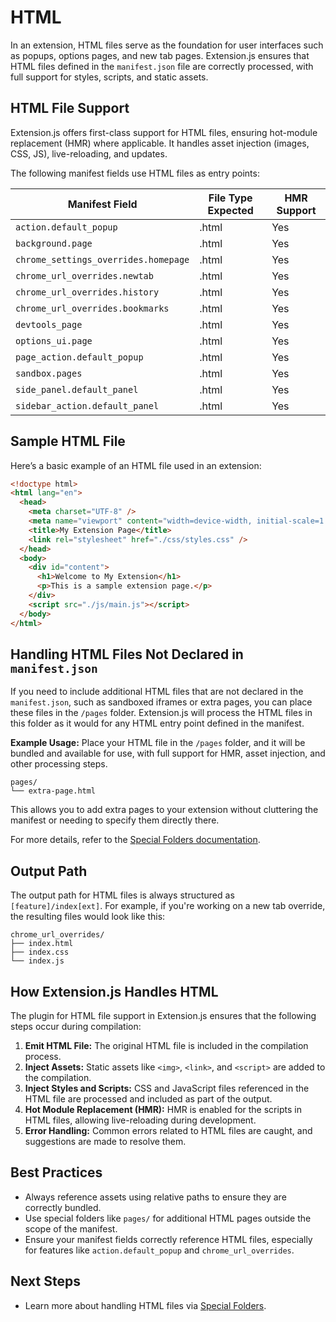 
<AvatarImage icon="html" />

# HTML

In an extension, HTML files serve as the foundation for user interfaces such as popups, options pages, and new tab pages. Extension.js ensures that HTML files defined in the `manifest.json` file are correctly processed, with full support for styles, scripts, and static assets.

## HTML File Support

Extension.js offers first-class support for HTML files, ensuring hot-module replacement (HMR) where applicable. It handles asset injection (images, CSS, JS), live-reloading, and updates.

The following manifest fields use HTML files as entry points:

| Manifest Field                       | File Type Expected | HMR Support |
| ------------------------------------ | ------------------ | ----------- |
| `action.default_popup`               | .html              | Yes         |
| `background.page`                    | .html              | Yes         |
| `chrome_settings_overrides.homepage` | .html              | Yes         |
| `chrome_url_overrides.newtab`        | .html              | Yes         |
| `chrome_url_overrides.history`       | .html              | Yes         |
| `chrome_url_overrides.bookmarks`     | .html              | Yes         |
| `devtools_page`                      | .html              | Yes         |
| `options_ui.page`                    | .html              | Yes         |
| `page_action.default_popup`          | .html              | Yes         |
| `sandbox.pages`                      | .html              | Yes         |
| `side_panel.default_panel`           | .html              | Yes         |
| `sidebar_action.default_panel`       | .html              | Yes         |

## Sample HTML File

Here’s a basic example of an HTML file used in an extension:

```html
<!doctype html>
<html lang="en">
  <head>
    <meta charset="UTF-8" />
    <meta name="viewport" content="width=device-width, initial-scale=1.0" />
    <title>My Extension Page</title>
    <link rel="stylesheet" href="./css/styles.css" />
  </head>
  <body>
    <div id="content">
      <h1>Welcome to My Extension</h1>
      <p>This is a sample extension page.</p>
    </div>
    <script src="./js/main.js"></script>
  </body>
</html>
```

## Handling HTML Files Not Declared in `manifest.json`

If you need to include additional HTML files that are not declared in the `manifest.json`, such as sandboxed iframes or extra pages, you can place these files in the `/pages` folder. Extension.js will process the HTML files in this folder as it would for any HTML entry point defined in the manifest.

**Example Usage:**
Place your HTML file in the `/pages` folder, and it will be bundled and available for use, with full support for HMR, asset injection, and other processing steps.

```plaintext
pages/
└── extra-page.html
```

This allows you to add extra pages to your extension without cluttering the manifest or needing to specify them directly there.

For more details, refer to the [Special Folders documentation](../features/special-folders.mdx).

## Output Path

The output path for HTML files is always structured as `[feature]/index[ext]`. For example, if you're working on a new tab override, the resulting files would look like this:

```plaintext
chrome_url_overrides/
├── index.html
├── index.css
└── index.js
```

## How Extension.js Handles HTML

The plugin for HTML file support in Extension.js ensures that the following steps occur during compilation:

1. **Emit HTML File:** The original HTML file is included in the compilation process.
2. **Inject Assets:** Static assets like `<img>`, `<link>`, and `<script>` are added to the compilation.
3. **Inject Styles and Scripts:** CSS and JavaScript files referenced in the HTML file are processed and included as part of the output.
4. **Hot Module Replacement (HMR):** HMR is enabled for the scripts in HTML files, allowing live-reloading during development.
5. **Error Handling:** Common errors related to HTML files are caught, and suggestions are made to resolve them.

## Best Practices

- Always reference assets using relative paths to ensure they are correctly bundled.
- Use special folders like `pages/` for additional HTML pages outside the scope of the manifest.
- Ensure your manifest fields correctly reference HTML files, especially for features like `action.default_popup` and `chrome_url_overrides`.

## Next Steps

- Learn more about handling HTML files via [Special Folders](../features/special-folders.mdx).
